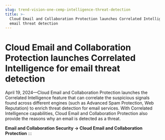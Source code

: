 ```yaml
---
slug: trend-vision-one-cemp-intelligence-threat-detection
title: >-
  Cloud Email and Collaboration Protection launches Correlated Intelligence for
  email threat detection
---
```

# Cloud Email and Collaboration Protection launches Correlated Intelligence for email threat detection

April 19, 2024—Cloud Email and Collaboration Protection launches the Correlated Intelligence feature that can correlate the suspicious signals found across different engines (such as Advanced Spam Protection, Web Reputation) to enrich threat detection for email services. With Correlated Intelligence capabilities, Cloud Email and Collaboration Protection also provide the reasons why an email is detected as a threat.

**Email and Collaboration Security → Cloud Email and Collaboration Protection**
:::
